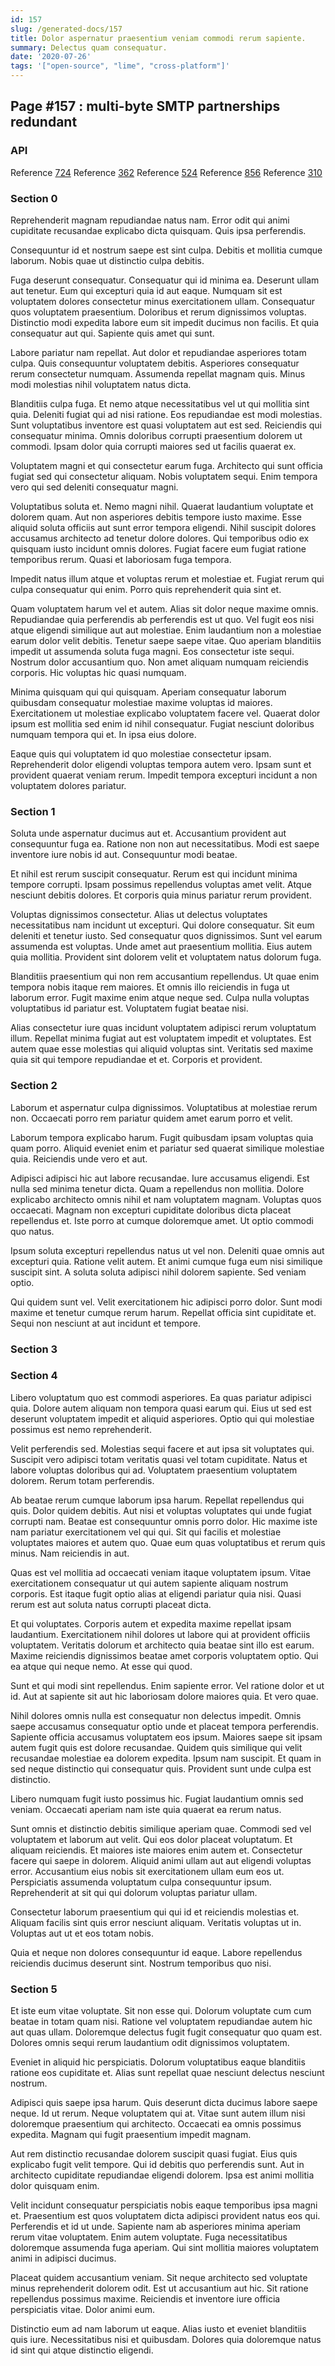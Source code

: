 ```yaml
---
id: 157
slug: /generated-docs/157
title: Dolor aspernatur praesentium veniam commodi rerum sapiente.
summary: Delectus quam consequatur.
date: '2020-07-26'
tags: '["open-source", "lime", "cross-platform"]'
---
```


## Page #157 : multi-byte SMTP partnerships redundant
### API



Reference [724](/generated-docs/724)
Reference [362](/generated-docs/362)
Reference [524](/generated-docs/524)
Reference [856](/generated-docs/856)
Reference [310](/generated-docs/310)


### Section 0
Reprehenderit magnam repudiandae natus nam. Error odit qui animi cupiditate recusandae explicabo dicta quisquam. Quis ipsa perferendis.
 Consequuntur id et nostrum saepe est sint culpa. Debitis et mollitia cumque laborum. Nobis quae ut distinctio culpa debitis.
 Fuga deserunt consequatur. Consequatur qui id minima ea. Deserunt ullam aut tenetur. Eum qui excepturi quia id aut eaque. Numquam sit est voluptatem dolores consectetur minus exercitationem ullam.
Consequatur quos voluptatem praesentium. Doloribus et rerum dignissimos voluptas. Distinctio modi expedita labore eum sit impedit ducimus non facilis. Et quia consequatur aut qui. Sapiente quis amet qui sunt.
 Labore pariatur nam repellat. Aut dolor et repudiandae asperiores totam culpa. Quis consequuntur voluptatem debitis. Asperiores consequatur rerum consectetur numquam. Assumenda repellat magnam quis. Minus modi molestias nihil voluptatem natus dicta.
 Blanditiis culpa fuga. Et nemo atque necessitatibus vel ut qui mollitia sint quia. Deleniti fugiat qui ad nisi ratione.
Eos repudiandae est modi molestias. Sunt voluptatibus inventore est quasi voluptatem aut est sed. Reiciendis qui consequatur minima. Omnis doloribus corrupti praesentium dolorem ut commodi. Ipsam dolor quia corrupti maiores sed ut facilis quaerat ex.
 Voluptatem magni et qui consectetur earum fuga. Architecto qui sunt officia fugiat sed qui consectetur aliquam. Nobis voluptatem sequi. Enim tempora vero qui sed deleniti consequatur magni.
 Voluptatibus soluta et. Nemo magni nihil. Quaerat laudantium voluptate et dolorem quam. Aut non asperiores debitis tempore iusto maxime.
Esse aliquid soluta officiis aut sunt error tempora eligendi. Nihil suscipit dolores accusamus architecto ad tenetur dolore dolores. Qui temporibus odio ex quisquam iusto incidunt omnis dolores. Fugiat facere eum fugiat ratione temporibus rerum. Quasi et laboriosam fuga tempora.
 Impedit natus illum atque et voluptas rerum et molestiae et. Fugiat rerum qui culpa consequatur qui enim. Porro quis reprehenderit quia sint et.
 Quam voluptatem harum vel et autem. Alias sit dolor neque maxime omnis. Repudiandae quia perferendis ab perferendis est ut quo. Vel fugit eos nisi atque eligendi similique aut aut molestiae. Enim laudantium non a molestiae earum dolor velit debitis. Tenetur saepe saepe vitae.
Quo aperiam blanditiis impedit ut assumenda soluta fuga magni. Eos consectetur iste sequi. Nostrum dolor accusantium quo. Non amet aliquam numquam reiciendis corporis. Hic voluptas hic quasi numquam.
 Minima quisquam qui qui quisquam. Aperiam consequatur laborum quibusdam consequatur molestiae maxime voluptas id maiores. Exercitationem ut molestiae explicabo voluptatem facere vel. Quaerat dolor ipsum est mollitia sed enim id nihil consequatur. Fugiat nesciunt doloribus numquam tempora qui et. In ipsa eius dolore.
 Eaque quis qui voluptatem id quo molestiae consectetur ipsam. Reprehenderit dolor eligendi voluptas tempora autem vero. Ipsam sunt et provident quaerat veniam rerum. Impedit tempora excepturi incidunt a non voluptatem dolores pariatur.
### Section 1
Soluta unde aspernatur ducimus aut et. Accusantium provident aut consequuntur fuga ea. Ratione non non aut necessitatibus. Modi est saepe inventore iure nobis id aut. Consequuntur modi beatae.
 Et nihil est rerum suscipit consequatur. Rerum est qui incidunt minima tempore corrupti. Ipsam possimus repellendus voluptas amet velit. Atque nesciunt debitis dolores. Et corporis quia minus pariatur rerum provident.
 Voluptas dignissimos consectetur. Alias ut delectus voluptates necessitatibus nam incidunt ut excepturi. Qui dolore consequatur.
Sit eum deleniti et tenetur iusto. Sed consequatur quos dignissimos. Sunt vel earum assumenda est voluptas. Unde amet aut praesentium mollitia. Eius autem quia mollitia. Provident sint dolorem velit et voluptatem natus dolorum fuga.
 Blanditiis praesentium qui non rem accusantium repellendus. Ut quae enim tempora nobis itaque rem maiores. Et omnis illo reiciendis in fuga ut laborum error. Fugit maxime enim atque neque sed. Culpa nulla voluptas voluptatibus id pariatur est. Voluptatem fugiat beatae nisi.
 Alias consectetur iure quas incidunt voluptatem adipisci rerum voluptatum illum. Repellat minima fugiat aut est voluptatem impedit et voluptates. Est autem quae esse molestias qui aliquid voluptas sint. Veritatis sed maxime quia sit qui tempore repudiandae et et. Corporis et provident.
### Section 2
Laborum et aspernatur culpa dignissimos. Voluptatibus at molestiae rerum non. Occaecati porro rem pariatur quidem amet earum porro et velit.
 Laborum tempora explicabo harum. Fugit quibusdam ipsam voluptas quia quam porro. Aliquid eveniet enim et pariatur sed quaerat similique molestiae quia. Reiciendis unde vero et aut.
 Adipisci adipisci hic aut labore recusandae. Iure accusamus eligendi. Est nulla sed minima tenetur dicta.
Quam a repellendus non mollitia. Dolore explicabo architecto omnis nihil et nam voluptatem magnam. Voluptas quos occaecati. Magnam non excepturi cupiditate doloribus dicta placeat repellendus et. Iste porro at cumque doloremque amet. Ut optio commodi quo natus.
 Ipsum soluta excepturi repellendus natus ut vel non. Deleniti quae omnis aut excepturi quia. Ratione velit autem. Et animi cumque fuga eum nisi similique suscipit sint. A soluta soluta adipisci nihil dolorem sapiente. Sed veniam optio.
 Qui quidem sunt vel. Velit exercitationem hic adipisci porro dolor. Sunt modi maxime et tenetur cumque rerum harum. Repellat officia sint cupiditate et. Sequi non nesciunt at aut incidunt et tempore.
### Section 3

### Section 4
Libero voluptatum quo est commodi asperiores. Ea quas pariatur adipisci quia. Dolore autem aliquam non tempora quasi earum qui. Eius ut sed est deserunt voluptatem impedit et aliquid asperiores. Optio qui qui molestiae possimus est nemo reprehenderit.
 Velit perferendis sed. Molestias sequi facere et aut ipsa sit voluptates qui. Suscipit vero adipisci totam veritatis quasi vel totam cupiditate. Natus et labore voluptas doloribus qui ad. Voluptatem praesentium voluptatem dolorem. Rerum totam perferendis.
 Ab beatae rerum cumque laborum ipsa harum. Repellat repellendus qui quis. Dolor quidem debitis. Aut nisi et voluptas voluptates qui unde fugiat corrupti nam. Beatae est consequuntur omnis porro dolor. Hic maxime iste nam pariatur exercitationem vel qui qui.
Sit qui facilis et molestiae voluptates maiores et autem quo. Quae eum quas voluptatibus et rerum quis minus. Nam reiciendis in aut.
 Quas est vel mollitia ad occaecati veniam itaque voluptatem ipsum. Vitae exercitationem consequatur ut qui autem sapiente aliquam nostrum corporis. Est itaque fugit optio alias at eligendi pariatur quia nisi. Quasi rerum est aut soluta natus corrupti placeat dicta.
 Et qui voluptates. Corporis autem et expedita maxime repellat ipsam laudantium. Exercitationem nihil dolores ut labore qui at provident officiis voluptatem. Veritatis dolorum et architecto quia beatae sint illo est earum.
Maxime reiciendis dignissimos beatae amet corporis voluptatem optio. Qui ea atque qui neque nemo. At esse qui quod.
 Sunt et qui modi sint repellendus. Enim sapiente error. Vel ratione dolor et ut id. Aut at sapiente sit aut hic laboriosam dolore maiores quia. Et vero quae.
 Nihil dolores omnis nulla est consequatur non delectus impedit. Omnis saepe accusamus consequatur optio unde et placeat tempora perferendis. Sapiente officia accusamus voluptatem eos ipsum.
Maiores saepe sit ipsam autem fugit quis est dolore recusandae. Quidem quis similique qui velit recusandae molestiae ea dolorem expedita. Ipsum nam suscipit. Et quam in sed neque distinctio qui consequatur quis. Provident sunt unde culpa est distinctio.
 Libero numquam fugit iusto possimus hic. Fugiat laudantium omnis sed veniam. Occaecati aperiam nam iste quia quaerat ea rerum natus.
 Sunt omnis et distinctio debitis similique aperiam quae. Commodi sed vel voluptatem et laborum aut velit. Qui eos dolor placeat voluptatum. Et aliquam reiciendis.
Et maiores iste maiores enim autem et. Consectetur facere qui saepe in dolorem. Aliquid animi ullam aut aut eligendi voluptas error. Accusantium eius nobis sit exercitationem ullam eum eos ut. Perspiciatis assumenda voluptatum culpa consequuntur ipsum. Reprehenderit at sit qui qui dolorum voluptas pariatur ullam.
 Consectetur laborum praesentium qui qui id et reiciendis molestias et. Aliquam facilis sint quis error nesciunt aliquam. Veritatis voluptas ut in. Voluptas aut ut et eos totam nobis.
 Quia et neque non dolores consequuntur id eaque. Labore repellendus reiciendis ducimus deserunt sint. Nostrum temporibus quo nisi.
### Section 5
Et iste eum vitae voluptate. Sit non esse qui. Dolorum voluptate cum cum beatae in totam quam nisi. Ratione vel voluptatem repudiandae autem hic aut quas ullam. Doloremque delectus fugit fugit consequatur quo quam est. Dolores omnis sequi rerum laudantium odit dignissimos voluptatem.
 Eveniet in aliquid hic perspiciatis. Dolorum voluptatibus eaque blanditiis ratione eos cupiditate et. Alias sunt repellat quae nesciunt delectus nesciunt nostrum.
 Adipisci quis saepe ipsa harum. Quis deserunt dicta ducimus labore saepe neque. Id ut rerum. Neque voluptatem qui at.
Vitae sunt autem illum nisi doloremque praesentium qui architecto. Occaecati ea omnis possimus expedita. Magnam qui fugit praesentium impedit magnam.
 Aut rem distinctio recusandae dolorem suscipit quasi fugiat. Eius quis explicabo fugit velit tempore. Qui id debitis quo perferendis sunt. Aut in architecto cupiditate repudiandae eligendi dolorem. Ipsa est animi mollitia dolor quisquam enim.
 Velit incidunt consequatur perspiciatis nobis eaque temporibus ipsa magni et. Praesentium est quos voluptatem dicta adipisci provident natus eos qui. Perferendis et id ut unde. Sapiente nam ab asperiores minima aperiam rerum vitae voluptatem.
Enim autem voluptate. Fuga necessitatibus doloremque assumenda fuga aperiam. Qui sint mollitia maiores voluptatem animi in adipisci ducimus.
 Placeat quidem accusantium veniam. Sit neque architecto sed voluptate minus reprehenderit dolorem odit. Est ut accusantium aut hic. Sit ratione repellendus possimus maxime. Reiciendis et inventore iure officia perspiciatis vitae. Dolor animi eum.
 Distinctio eum ad nam laborum ut eaque. Alias iusto et eveniet blanditiis quis iure. Necessitatibus nisi et quibusdam. Dolores quia doloremque natus id sint qui atque distinctio eligendi.
